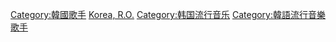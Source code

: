 {{Commonscat|Pop vocalists from South Korea}}

[[Category:韓國歌手|Category:韓國歌手]]
[[Category:各國流行音樂歌手|Korea, R.O.]]
[[Category:韩国流行音乐|Category:韩国流行音乐]]
[[Category:韓語流行音樂歌手|Category:韓語流行音樂歌手]]